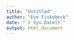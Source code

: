 ```yaml
---
title: "Untitled"
author: "Eve Fiskebeck"
date: "`r Sys.Date()`"
output: html_document
---
```


<!-- Continue  

# Heatmaps 
## Heatmaps - presentation of data on the side ie AMR / other stuff

### Tutorial section 

# ggtree extra library

## Distances heatmaps
### Data for this tutorial section 
> could we also use the apec 2021 ? 

### Tutorial section 

Eve tree/rotated/tree and phylogeny

> can also use part of that to show how to create weird composite color scales
> getting the distances in a proper format for display - Apec2021 (Is ready there)
might just need to improve the documentation of the function

# Manipulating tree data formats
> advantages
- avoid the NA when plotting
- merging directly metadata and tree (sure its not a problem when plotting)


## Facets -> Phylogeography
### Data for this tutorial section 
> here maybe should use a dummy data - > cannot really use the yersinia ? or ask

### Tutorial section 

Maps and Trees on facets in time --- 

- getting a map
- getting the tree 
- time splitting / faceting

> Need to make the functions more general - see Yersinia ! and put that in ggtreevextra


# Creating zooms on specific clades 
## ggtree clade specific - the simple solution

> limirations 

## subsetting the tree - plotting subsets as independent tree
> see Broiler repo -> for being able to subset clades and plot individually 
> or find other solutions ! 


## Other things ?
- Finding a solution to get segments for phylogeography ...
- composite plots (tree, heatmap and other plots ...) 


--> 





